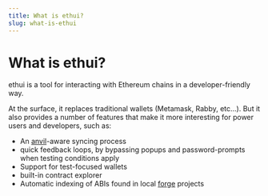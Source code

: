 ```yaml
---
title: What is ethui?
slug: what-is-ethui
---
```


[forge]: https://book.getfoundry.sh/forge/
[anvil]: https://book.getfoundry.sh/anvil/

# What is ethui?

ethui is a tool for interacting with Ethereum chains in a developer-friendly way.

At the surface, it replaces traditional wallets (Metamask, Rabby, etc...). But it also provides a number of features that make it more interesting for power users and developers, such as:

- An [anvil][anvil]-aware syncing process
- quick feedback loops, by bypassing popups and password-prompts when testing conditions apply
- Support for test-focused wallets
- built-in contract explorer
- Automatic indexing of ABIs found in local [forge][forge] projects


